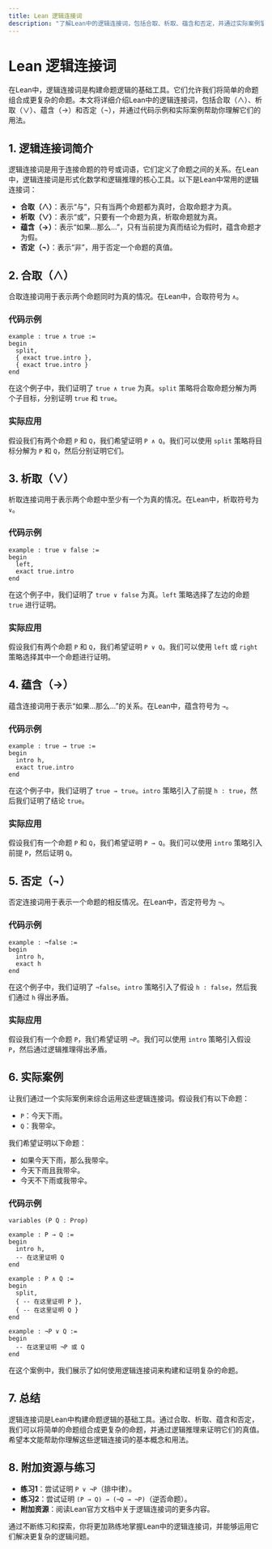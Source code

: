 ```yaml
---
title: Lean 逻辑连接词
description: "了解Lean中的逻辑连接词，包括合取、析取、蕴含和否定，并通过实际案例掌握它们在命题逻辑中的应用。"
---
```


# Lean 逻辑连接词

在Lean中，逻辑连接词是构建命题逻辑的基础工具。它们允许我们将简单的命题组合成更复杂的命题。本文将详细介绍Lean中的逻辑连接词，包括合取（∧）、析取（∨）、蕴含（→）和否定（¬），并通过代码示例和实际案例帮助你理解它们的用法。

## 1. 逻辑连接词简介

逻辑连接词是用于连接命题的符号或词语，它们定义了命题之间的关系。在Lean中，逻辑连接词是形式化数学和逻辑推理的核心工具。以下是Lean中常用的逻辑连接词：

- **合取（∧）**：表示“与”，只有当两个命题都为真时，合取命题才为真。
- **析取（∨）**：表示“或”，只要有一个命题为真，析取命题就为真。
- **蕴含（→）**：表示“如果...那么...”，只有当前提为真而结论为假时，蕴含命题才为假。
- **否定（¬）**：表示“非”，用于否定一个命题的真值。

## 2. 合取（∧）

合取连接词用于表示两个命题同时为真的情况。在Lean中，合取符号为 `∧`。

### 代码示例

```lean
example : true ∧ true :=
begin
  split,
  { exact true.intro },
  { exact true.intro }
end
```

在这个例子中，我们证明了 `true ∧ true` 为真。`split` 策略将合取命题分解为两个子目标，分别证明 `true` 和 `true`。

### 实际应用

假设我们有两个命题 `P` 和 `Q`，我们希望证明 `P ∧ Q`。我们可以使用 `split` 策略将目标分解为 `P` 和 `Q`，然后分别证明它们。

## 3. 析取（∨）

析取连接词用于表示两个命题中至少有一个为真的情况。在Lean中，析取符号为 `∨`。

### 代码示例

```lean
example : true ∨ false :=
begin
  left,
  exact true.intro
end
```

在这个例子中，我们证明了 `true ∨ false` 为真。`left` 策略选择了左边的命题 `true` 进行证明。

### 实际应用

假设我们有两个命题 `P` 和 `Q`，我们希望证明 `P ∨ Q`。我们可以使用 `left` 或 `right` 策略选择其中一个命题进行证明。

## 4. 蕴含（→）

蕴含连接词用于表示“如果...那么...”的关系。在Lean中，蕴含符号为 `→`。

### 代码示例

```lean
example : true → true :=
begin
  intro h,
  exact true.intro
end
```

在这个例子中，我们证明了 `true → true`。`intro` 策略引入了前提 `h : true`，然后我们证明了结论 `true`。

### 实际应用

假设我们有一个命题 `P` 和 `Q`，我们希望证明 `P → Q`。我们可以使用 `intro` 策略引入前提 `P`，然后证明 `Q`。

## 5. 否定（¬）

否定连接词用于表示一个命题的相反情况。在Lean中，否定符号为 `¬`。

### 代码示例

```lean
example : ¬false :=
begin
  intro h,
  exact h
end
```

在这个例子中，我们证明了 `¬false`。`intro` 策略引入了假设 `h : false`，然后我们通过 `h` 得出矛盾。

### 实际应用

假设我们有一个命题 `P`，我们希望证明 `¬P`。我们可以使用 `intro` 策略引入假设 `P`，然后通过逻辑推理得出矛盾。

## 6. 实际案例

让我们通过一个实际案例来综合运用这些逻辑连接词。假设我们有以下命题：

- `P`：今天下雨。
- `Q`：我带伞。

我们希望证明以下命题：

- 如果今天下雨，那么我带伞。
- 今天下雨且我带伞。
- 今天不下雨或我带伞。

### 代码示例

```lean
variables (P Q : Prop)

example : P → Q :=
begin
  intro h,
  -- 在这里证明 Q
end

example : P ∧ Q :=
begin
  split,
  { -- 在这里证明 P },
  { -- 在这里证明 Q }
end

example : ¬P ∨ Q :=
begin
  -- 在这里证明 ¬P 或 Q
end
```

在这个案例中，我们展示了如何使用逻辑连接词来构建和证明复杂的命题。

## 7. 总结

逻辑连接词是Lean中构建命题逻辑的基础工具。通过合取、析取、蕴含和否定，我们可以将简单的命题组合成更复杂的命题，并通过逻辑推理来证明它们的真值。希望本文能帮助你理解这些逻辑连接词的基本概念和用法。

## 8. 附加资源与练习

- **练习1**：尝试证明 `P ∨ ¬P`（排中律）。
- **练习2**：尝试证明 `(P → Q) → (¬Q → ¬P)`（逆否命题）。
- **附加资源**：阅读Lean官方文档中关于逻辑连接词的更多内容。

通过不断练习和探索，你将更加熟练地掌握Lean中的逻辑连接词，并能够运用它们解决更复杂的逻辑问题。